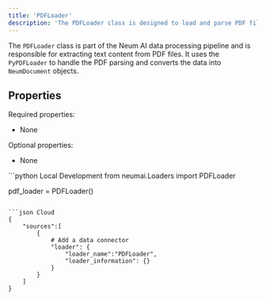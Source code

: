 ```yaml
---
title: 'PDFLoader'
description: 'The PDFLoader class is designed to load and parse PDF files, transforming them into NeumDocument objects for further processing within the Neum AI platform.'
---
```


The `PDFLoader` class is part of the Neum AI data processing pipeline and is responsible for extracting text content from PDF files. It uses the `PyPDFLoader` to handle the PDF parsing and converts the data into `NeumDocument` objects.

## Properties

Required properties:
- None

Optional properties:
- None

<CodeGroup>
```python Local Development
from neumai.Loaders import PDFLoader

pdf_loader = PDFLoader()
```

```json Cloud
{
    "sources":[
        {   
            # Add a data connector
            "loader": {
                "loader_name":"PDFLoader",
                "loader_information": {}
            }
        }
    ]
}
```
</CodeGroup>